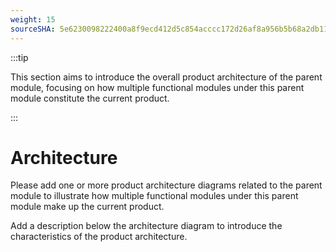 ```yaml
---
weight: 15
sourceSHA: 5e6230098222400a8f9ecd412d5c854acccc172d26af8a956b5b68a2db11fbb1
---
```


:::tip

This section aims to introduce the overall product architecture of the parent module, focusing on how multiple functional modules under this parent module constitute the current product.

:::

# Architecture

Please add one or more product architecture diagrams related to the parent module to illustrate how multiple functional modules under this parent module make up the current product.

Add a description below the architecture diagram to introduce the characteristics of the product architecture.
